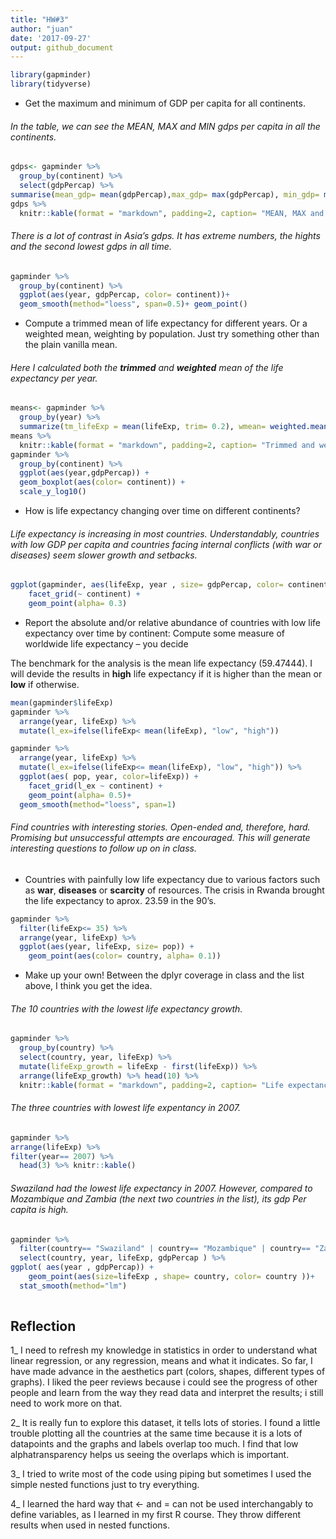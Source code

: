 ```yaml
---
title: "HW#3"
author: "juan"
date: '2017-09-27'
output: github_document
---
```


```r
library(gapminder)
library(tidyverse)
```


+  Get the maximum and minimum of GDP per capita for all continents.

###### In the table, we can see the MEAN, MAX and MIN gdps per capita in all the continents. 
```r
gdps<- gapminder %>%
  group_by(continent) %>% 
  select(gdpPercap) %>% 
summarise(mean_gdp= mean(gdpPercap),max_gdp= max(gdpPercap), min_gdp= min(gdpPercap) ) 
gdps %>% 
  knitr::kable(format = "markdown", padding=2, caption= "MEAN, MAX and MIN gdps per capita")
```


###### There is a lot of contrast in Asia's gdps. It has extreme numbers, the hights and the second lowest gdps in all time.
```r
gapminder %>%
  group_by(continent) %>% 
  ggplot(aes(year, gdpPercap, color= continent))+
  geom_smooth(method="loess", span=0.5)+ geom_point()
```


+ Compute a trimmed mean of life expectancy for different years. Or a weighted mean, weighting by population. Just try something other than the plain vanilla mean.

###### Here I calculated both the **trimmed** and **weighted** mean of the life expectancy per year. 

```r
means<- gapminder %>%
  group_by(year) %>%
  summarize(tm_lifeExp = mean(lifeExp, trim= 0.2), wmean= weighted.mean(lifeExp, pop)) 
means %>% 
  knitr::kable(format = "markdown", padding=2, caption= "Trimmed and weighted means")
gapminder %>%
  group_by(continent) %>% 
  ggplot(aes(year,gdpPercap)) + 
  geom_boxplot(aes(color= continent)) + 
  scale_y_log10() 
```

+  How is life expectancy changing over time on different continents?

######  Life expectancy is increasing in most countries. Understandably, countries with low GDP per capita and countries facing internal conflicts (with war or diseases) seem slower growth and setbacks.

```r
ggplot(gapminder, aes(lifeExp, year , size= gdpPercap, color= continent)) +
    facet_grid(~ continent) +
    geom_point(alpha= 0.3)
```


+ Report the absolute and/or relative abundance of countries with low life expectancy over time by continent: Compute some measure of worldwide life expectancy – you decide 

 The benchmark for the analysis is the mean life expectancy (59.47444). I will devide the results in **high** life expectancy if it is higher than the mean or **low** if otherwise.

```r
mean(gapminder$lifeExp)
gapminder %>%
  arrange(year, lifeExp) %>% 
  mutate(l_ex=ifelse(lifeExp< mean(lifeExp), "low", "high")) 

```

```r
gapminder %>%
  arrange(year, lifeExp) %>% 
  mutate(l_ex=ifelse(lifeExp<= mean(lifeExp), "low", "high")) %>% 
  ggplot(aes( pop, year, color=lifeExp)) +
    facet_grid(l_ex ~ continent) +
    geom_point(alpha= 0.5)+ 
  geom_smooth(method="loess", span=1)
```


######  Find countries with interesting stories. Open-ended and, therefore, hard. Promising but unsuccessful attempts are encouraged. This will generate interesting questions to follow up on in class.

+ Countries with painfully low life expectancy due to various factors such as **war**, **diseases** or **scarcity** of resources. The crisis in Rwanda brought the life expectancy to aprox. 23.59  in the 90's.
```r
gapminder %>%
  filter(lifeExp<= 35) %>% 
  arrange(year, lifeExp) %>% 
  ggplot(aes(year, lifeExp, size= pop)) +
    geom_point(aes(color= country, alpha= 0.1))
```

+ Make up your own! Between the dplyr coverage in class and the list above, I think you get the idea.

###### The 10 countries with the lowest life expectancy growth. 
```r
gapminder %>%
  group_by(country) %>% 
  select(country, year, lifeExp) %>% 
  mutate(lifeExp_growth = lifeExp - first(lifeExp)) %>% 
  arrange(lifeExp_growth) %>% head(10) %>% 
  knitr::kable(format = "markdown", padding=2, caption= "Life expectancy growth")
```

###### The three countries with lowest life expentancy in 2007.
```r
gapminder %>%
arrange(lifeExp) %>% 
filter(year== 2007) %>% 
  head(3) %>% knitr::kable()
```

###### Swaziland had the lowest life expectancy in 2007. However, compared to Mozambique and Zambia (the next two countries in the list), its gdp Per capita is high.
```r
gapminder %>%
  filter(country== "Swaziland" | country== "Mozambique" | country== "Zambia" ) %>% 
  select(country, year, lifeExp, gdpPercap ) %>%
ggplot( aes(year , gdpPercap)) +
    geom_point(aes(size=lifeExp , shape= country, color= country ))+
  stat_smooth(method="lm")
  
```

## Reflection
1_ I need to refresh my knowledge in statistics in order to understand what linear regression, or any regression, means and what it indicates. So far, I have made advance in the aesthetics part (colors, shapes, different types of graphs). I liked the peer reviews because i could see the progress of other people and learn from the way they read data and interpret the results; i still need to work more on that.

2_ It is really fun to explore this dataset, it tells lots of stories. I found a little trouble plotting all the countries at the same time because it is a lots of datapoints and the graphs and labels overlap too much. I find that low alphatransparency helps us seeing the overlaps which is important. 

3_ I tried to write  most of the code using piping but sometimes I used the simple nested functions just to try everything. 

4_ I learned the hard way that <- and = can not be used interchangably to define variables, as I learned in my first R course. They throw different results when used in nested functions.
